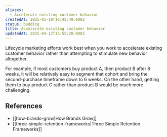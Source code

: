 ```yaml
---
aliases:
  - Accelerate existing customer behavior
createdAt: 2025-01-19T16:42:49.000Z
status: budding
title: Accelerate existing customer behavior
updatedAt: 2025-04-12T15:55:20.000Z
---
```

Lifecycle marketing efforts work best when you work to accelerate existing customer behavior rather than attempting to stimulate new behavior altogether.

For example, if most customers buy product A, then product B after 8 weeks, it will be relatively easy to segment that cohort and bring the second-purchase timeframe down to 6 weeks. On the other hand, getting them to buy product C rather than product B would be much more challenging.

## References

- [[how-brands-grow|How Brands Grow]]
- [[three-simple-retention-frameworks|Three Simple Retention Frameworks]]
